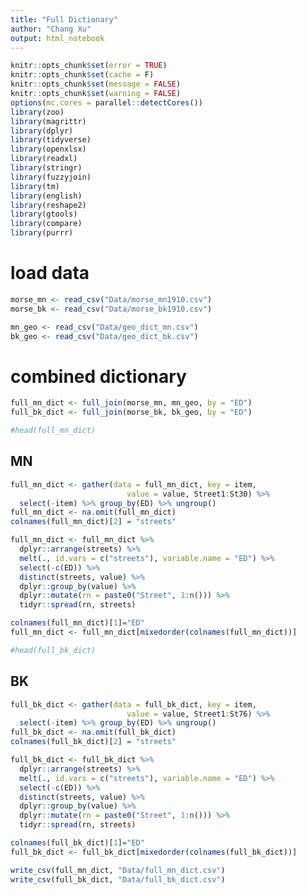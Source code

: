 ```yaml
---
title: "Full Dictionary"
author: "Chang Xu"
output: html_notebook
---
```



```r
knitr::opts_chunk$set(error = TRUE)
knitr::opts_chunk$set(cache = F)
knitr::opts_chunk$set(message = FALSE)
knitr::opts_chunk$set(warning = FALSE)
options(mc.cores = parallel::detectCores())
library(zoo)
library(magrittr)
library(dplyr)
library(tidyverse)
library(openxlsx)
library(readxl)
library(stringr)
library(fuzzyjoin)
library(tm)
library(english)
library(reshape2)
library(gtools)
library(compare)
library(purrr)
```


# load data
```r
morse_mn <- read_csv("Data/morse_mn1910.csv")
morse_bk <- read_csv("Data/morse_bk1910.csv")
```
```r
mn_geo <- read_csv("Data/geo_dict_mn.csv")
bk_geo <- read_csv("Data/geo_dict_bk.csv")
```

# combined dictionary
```r
full_mn_dict <- full_join(morse_mn, mn_geo, by = "ED")
full_bk_dict <- full_join(morse_bk, bk_geo, by = "ED")
```

```r
#head(full_mn_dict)
```



## MN
```r
full_mn_dict <- gather(data = full_mn_dict, key = item, 
                          value = value, Street1:St30) %>% 
  select(-item) %>% group_by(ED) %>% ungroup()
full_mn_dict <- na.omit(full_mn_dict)
colnames(full_mn_dict)[2] = "streets"
```
```r
full_mn_dict <- full_mn_dict %>%
  dplyr::arrange(streets) %>%
  melt(., id.vars = c("streets"), variable.name = "ED") %>%
  select(-c(ED)) %>%
  distinct(streets, value) %>%
  dplyr::group_by(value) %>%
  dplyr::mutate(rn = paste0("Street", 1:n())) %>%
  tidyr::spread(rn, streets)

colnames(full_mn_dict)[1]="ED"
full_mn_dict <- full_mn_dict[mixedorder(colnames(full_mn_dict))]
```

```r
#head(full_bk_dict)
```


## BK

```r
full_bk_dict <- gather(data = full_bk_dict, key = item, 
                          value = value, Street1:St76) %>% 
  select(-item) %>% group_by(ED) %>% ungroup()
full_bk_dict <- na.omit(full_bk_dict)
colnames(full_bk_dict)[2] = "streets"
```
```r
full_bk_dict <- full_bk_dict %>%
  dplyr::arrange(streets) %>%
  melt(., id.vars = c("streets"), variable.name = "ED") %>%
  select(-c(ED)) %>%
  distinct(streets, value) %>%
  dplyr::group_by(value) %>%
  dplyr::mutate(rn = paste0("Street", 1:n())) %>%
  tidyr::spread(rn, streets)

colnames(full_bk_dict)[1]="ED"
full_bk_dict <- full_bk_dict[mixedorder(colnames(full_bk_dict))]
```

```r
write_csv(full_mn_dict, "Data/full_mn_dict.csv")
write_csv(full_bk_dict, "Data/full_bk_dict.csv")
```

